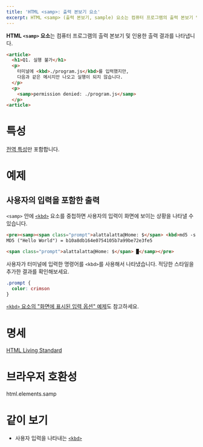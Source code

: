 ```yaml
---
title: 'HTML <samp>: 출력 본보기 요소'
excerpt: HTML <samp> (출력 본보기, sample) 요소는 컴퓨터 프로그램의 출력 본보기 및 인용한 출력 결과를 나타냅니다.
---
```


**HTML `<samp>` 요소**는 컴퓨터 프로그램의 출력 본보기 및 인용한 출력 결과를 나타냅니다.

<Demo height={160} />

```html name=demo
<article>
  <h1>Q1. 실행 불가</h1>
  <p>
    터미널에 <kbd>./program.js</kbd>를 입력했지만,
    다음과 같은 메시지만 나오고 실행이 되지 않습니다.
  </p>
  <p>
    <samp>permission denied: ./program.js</samp>
  </p>
<article>
```

# 특성

[전역 특성](/docs/Web/HTML/Global_attributes)만 포함합니다.

# 예제

## 사용자의 입력을 포함한 출력

`<samp>` 안에 [`<kbd>`](./kbd) 요소를 중첩하면 사용자의 입력이 화면에 보이는 상황을 나타낼 수 있습니다.

```html name=kbd
<pre><samp><span class="prompt">alattalatta@Home: $</span> <kbd>md5 -s "Hello World!"</kbd>
MD5 ("Hello World") = b10a8db164e0754105b7a99be72e3fe5

<span class="prompt">alattalatta@Home: $</span> █</samp></pre>
```

사용자가 터미널에 입력한 명령어를 `<kbd>`를 사용해서 나타냈습니다. 적당한 스타일을 추가한 결과를 확인해보세요.

```css name=kbd
.prompt {
  color: crimson
}
```

<LiveExample name="kbd" height={120} />

[`<kbd>` 요소의 "화면에 표시된 입력 옵션" 예제](./kbd#화면에-표시된-입력-옵션)도 참고하세요.

# 명세

[HTML Living Standard](https://html.spec.whatwg.org/multipage/semantics.html#the-samp-element)

# 브라우저 호환성

<BrowserCompat>html.elements.samp</BrowserCompat>

# 같이 보기

- 사용자 입력을 나타내는 [`<kbd>`](./kbd)
